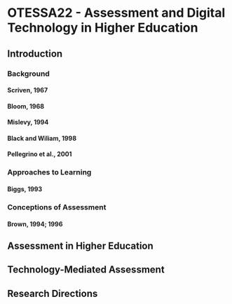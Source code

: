 # OTESSA22 - Assessment and Digital Technology in Higher Education {-}


## Introduction {-}

### Background {-}

#### Scriven, 1967 {-}

#### Bloom, 1968 {-}

#### Mislevy, 1994 {-}

#### Black and Wiliam, 1998 {-}

#### Pellegrino et al., 2001 {-}

### Approaches to Learning {-}

#### Biggs, 1993 {-}

### Conceptions of Assessment {-}

#### Brown, 1994; 1996 {-}

## Assessment in Higher Education {-}

## Technology-Mediated Assessment {-}

## Research Directions {-}